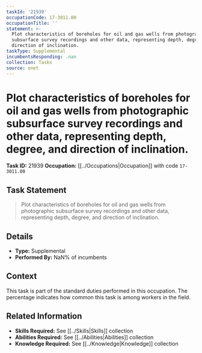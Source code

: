```yaml
---
taskId: '21939'
occupationCode: 17-3011.00
occupationTitle: ''
statement: >-
  Plot characteristics of boreholes for oil and gas wells from photographic
  subsurface survey recordings and other data, representing depth, degree, and
  direction of inclination.
taskType: Supplemental
incumbentsResponding: .nan
collection: Tasks
source: onet
---
```

# Plot characteristics of boreholes for oil and gas wells from photographic subsurface survey recordings and other data, representing depth, degree, and direction of inclination.

**Task ID:** 21939
**Occupation:** [[../Occupations|Occupation]] with code `17-3011.00`

## Task Statement

> Plot characteristics of boreholes for oil and gas wells from photographic subsurface survey recordings and other data, representing depth, degree, and direction of inclination.

## Details

- **Type:** Supplemental
- **Performed By:** NaN% of incumbents

## Context

This task is part of the standard duties performed in this occupation. The percentage indicates how common this task is among workers in the field.

## Related Information

- **Skills Required:** See [[../Skills|Skills]] collection
- **Abilities Required:** See [[../Abilities|Abilities]] collection
- **Knowledge Required:** See [[../Knowledge|Knowledge]] collection
